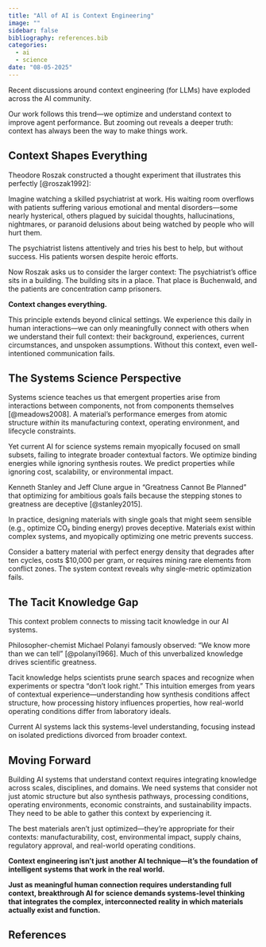 ```yaml
---
title: "All of AI is Context Engineering"
image: ""
sidebar: false
bibliography: references.bib
categories:
  - ai
  - science
date: "08-05-2025"
---
```



Recent discussions around context engineering (for LLMs) have exploded across the AI community.

Our work follows this trend—we optimize and understand context to improve agent performance. But zooming out reveals a deeper truth: context has always been the way to make things work.

## Context Shapes Everything

Theodore Roszak constructed a thought experiment that illustrates this perfectly [@roszak1992]:

Imagine watching a skilled psychiatrist at work. His waiting room overflows with patients suffering various emotional and mental disorders—some nearly hysterical, others plagued by suicidal thoughts, hallucinations, nightmares, or paranoid delusions about being watched by people who will hurt them.

The psychiatrist listens attentively and tries his best to help, but without success. His patients worsen despite heroic efforts.

Now Roszak asks us to consider the larger context: The psychiatrist's office sits in a building. The building sits in a place. That place is Buchenwald, and the patients are concentration camp prisoners.

**Context changes everything.**

This principle extends beyond clinical settings. We experience this daily in human interactions—we can only meaningfully connect with others when we understand their full context: their background, experiences, current circumstances, and unspoken assumptions. Without this context, even well-intentioned communication fails.

## The Systems Science Perspective

Systems science teaches us that emergent properties arise from interactions between components, not from components themselves [@meadows2008]. A material's performance emerges from atomic structure *within* its manufacturing context, operating environment, and lifecycle constraints.

Yet current AI for science systems remain myopically focused on small subsets, failing to integrate broader contextual factors. We optimize binding energies while ignoring synthesis routes. We predict properties while ignoring cost, scalability, or environmental impact.

Kenneth Stanley and Jeff Clune argue in "Greatness Cannot Be Planned" that optimizing for ambitious goals fails because the stepping stones to greatness are deceptive [@stanley2015].

In practice, designing materials with single goals that might seem sensible (e.g., optimize CO₂ binding energy) proves deceptive. Materials exist within complex systems, and myopically optimizing one metric prevents success.

Consider a battery material with perfect energy density that degrades after ten cycles, costs $10,000 per gram, or requires mining rare elements from conflict zones. The system context reveals why single-metric optimization fails.

## The Tacit Knowledge Gap

This context problem connects to missing tacit knowledge in our AI systems.

Philosopher-chemist Michael Polanyi famously observed: "We know more than we can tell" [@polanyi1966]. Much of this unverbalized knowledge drives scientific greatness.

Tacit knowledge helps scientists prune search spaces and recognize when experiments or spectra "don't look right." This intuition emerges from years of contextual experience—understanding how synthesis conditions affect structure, how processing history influences properties, how real-world operating conditions differ from laboratory ideals.

Current AI systems lack this systems-level understanding, focusing instead on isolated predictions divorced from broader context.

## Moving Forward

Building AI systems that understand context requires integrating knowledge across scales, disciplines, and domains. We need systems that consider not just atomic structure but also synthesis pathways, processing conditions, operating environments, economic constraints, and sustainability impacts. They need to be able to gather this context by experiencing it.

The best materials aren't just optimized—they're appropriate for their contexts: manufacturability, cost, environmental impact, supply chains, regulatory approval, and real-world operating conditions.

**Context engineering isn't just another AI technique—it's the foundation of intelligent systems that work in the real world.**

**Just as meaningful human connection requires understanding full context, breakthrough AI for science demands systems-level thinking that integrates the complex, interconnected reality in which materials actually exist and function.**

## References

::: {#refs}
:::



